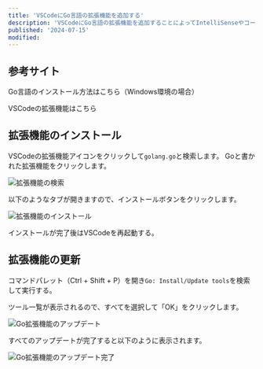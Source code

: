 ```yaml
---
title: 'VSCodeにGo言語の拡張機能を追加する'
description: 'VSCodeにGo言語の拡張機能を追加することによってIntelliSenseやコードナビゲーション、デバッグ機能が使えます。'
published: '2024-07-15'
modified:
---
```


## 参考サイト

Go言語のインストール方法はこちら（Windows環境の場合）
<LinkCard url="https://blog.daichi2mori.com/posts/20240714-windows-golang-install" />

VSCodeの拡張機能はこちら
<LinkCard url="https://learn.microsoft.com/ja-jp/azure/developer/go/configure-visual-studio-code" />


## 拡張機能のインストール

VSCodeの拡張機能アイコンをクリックして`golang.go`と検索します。
Goと書かれた拡張機能をクリックします。

![拡張機能の検索](/static/search-golang-extensions.png)

以下のようなタブが開きますので、インストールボタンをクリックします。

![拡張機能のインストール](/static/golang-extensions-install.png)

インストールが完了後はVSCodeを再起動する。


## 拡張機能の更新

コマンドパレット（Ctrl + Shift + P）を開き`Go: Install/Update tools`を検索して実行する。

ツール一覧が表示されるので、すべてを選択して「OK」をクリックします。

![Go拡張機能のアップデート](/static/golang-extension-update.png)

すべてのアップデートが完了すると以下のように表示されます。

![Go拡張機能のアップデート完了](/static/golang-extensions-update-completed.png)
